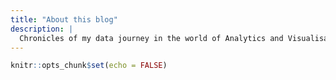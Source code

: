 ```yaml
---
title: "About this blog"
description: |
  Chronicles of my data journey in the world of Analytics and Visualisation.
---
```


```r
knitr::opts_chunk$set(echo = FALSE)
```
